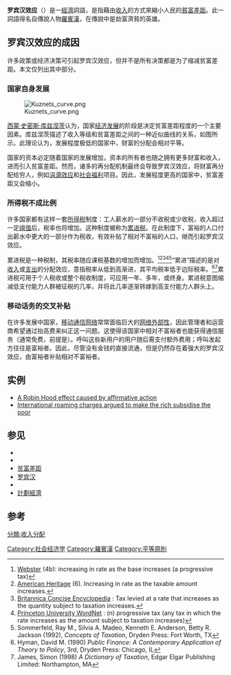 '''罗宾汉效应'''（{{lang-en|Robin Hood effect}}）是一[[經濟|經濟]]詞語，是指藉由[[收入|收入]]{{link-en|收入再分配|Income_redistribution|再分配}}的方式來縮小人民的[[貧富差距|貧富差距]]。此一詞語得名自傳說人物[[羅賓漢|羅賓漢]]，在傳說中是劫富濟貧的英雄。

==罗宾汉效应的成因==

许多政策或经济决策可引起罗宾汉效应，但并不是所有决策都是为了缩减贫富差距。本文仅列出其中部分。

===国家自身发展===

[[Image:Kuznets_curve.png|right]]

{{main|库兹涅茨曲线}}

[[西蒙·史密斯·库兹涅茨|西蒙·史密斯·库兹涅茨]]认为，国家[[经济发展|经济发展]]的阶段是决定贫富差距程度的一个主要因素。库兹涅茨描述了收入等级和贫富差距之间的一种近似曲线的关系，如图所示。此理论认为，发展程度极低的国家中，财富的分配会相对平等。

国家的资本必定随着国家的发展增加，资本的所有者也随之拥有更多财富和收入，进而引入贫富差距。然而，诸多的再分配机制最终会导致罗宾汉效应，将财富再分配给穷人，例如[[涓滴效应|涓滴效应]]和[[社会福利|社会福利]]项目。因此，发展程度更高的国家中，贫富差距又会缩小。

===所得税不成比例===

许多国家都有这样一套[[所得税|所得税]]制度：工人薪水的一部分不收税或少收税，收入超过一定[[阈值|阈值]]后，税率也将增加。这种制度被称为[[累进税|累进税]]。在此制度下，富裕的人口付出薪水中更大的一部分作为税收，有效补贴了相对不富裕的人口，继而引起罗宾汉效应。

累进税是一种税制，其税率随应课税基数的增加而增加。<ref>[http://www.merriam-webster.com/dictionary/Progressive Webster] {{Wayback|url=http://www.merriam-webster.com/dictionary/Progressive |date=20190430181241 }} (4b): increasing in rate as the base increases (a progressive tax)</ref><ref>[http://www.bartleby.com/61/69/P0586900.html American Heritage] {{webarchive|url=https://web.archive.org/web/20090209142138/http://bartleby.com/61/69/P0586900.html |date=2009-02-09 }} (6). Increasing in rate as the taxable amount increases.</ref><ref>[http://www.encyclopedia.com/doc/1B1-375969.html Britannica Concise Encyclopedia] {{Wayback|url=http://www.encyclopedia.com/doc/1B1-375969.html |date=20090112191611 }}: Tax levied at a rate that increases as the quantity subject to taxation increases.</ref><ref>[http://wordnet.princeton.edu/perl/webwn?s=Progressive+tax Princeton University WordNet] {{Wayback|url=http://wordnet.princeton.edu/perl/webwn?s=Progressive+tax |date=20200517233701 }}: (n) progressive tax (any tax in which the rate increases as the amount subject to taxation increases)</ref><ref name="Sommerfeld">Sommerfeld, Ray M., Silvia A. Madeo, Kenneth E. Anderson, Betty R. Jackson (1992), ''Concepts of Taxation'', Dryden Press: Fort Worth, TX</ref>“累进”描述的是对[[收入|收入]]或[[消费|支出]]的分配效应，意指税率从低到高渐进，其平均税率低于边际税率。<ref name="Hyman">Hyman, David M. (1990) ''Public Finance: A Contemporary Application of Theory to Policy'', 3rd, Dryden Press: Chicago, IL</ref><ref name="James">James, Simon (1998) ''A Dictionary of Taxation'', Edgar Elgar Publishing Limited: Northampton, MA</ref>累进税可用于个人税收或整个税收制度，可应用一年、多年，或终身。累进税意图缩减低支付能力人群被征税的几率，并将此几率逐渐转嫁到高支付能力人群头上。

===移动话务的交叉补贴===

在许多发展中国家，[[蜂窝网络|移动通信网络]]常常面临巨大的[[网络外部性|网络外部性]]，因此管理者和运营商希望通过抬高{{link-en|呼叫终止|Call termination}}费来纠正这一问题。这使得该国家中相对不富裕者也能获得通信服务（通常免费，前提是{{link-en|预付费手机|Prepaid mobile phone}}）。呼叫这些新用户的用户随后需支付额外费用；呼叫发起方往往是富裕者。因此，尽管没有金钱的直接流通，但是仍然存在着强大的罗宾汉效应，由富裕者补贴相对不富裕者。

==实例==

* [http://www.lagriffedulion.f2s.com/robinhood.htm A Robin Hood effect caused by affirmative action] {{Wayback|url=http://www.lagriffedulion.f2s.com/robinhood.htm |date=20210228210842 }}
* [https://web.archive.org/web/20070929063040/http://www.syedkamall.com/newsstory.jsp?id=880 International roaming charges argued to make the rich subsidise the poor]

==参见==

* {{link-en|收入再分配|Income redistribution}}
* {{link-en|财富分配|Distribution of wealth}}
* [[贫富差距|贫富差距]]
* [[罗宾汉|罗宾汉]]
* {{link-en|罗宾汉税|Robin Hood tax}}
* [[計劃經濟|計劃經濟]]

==参考==
{{reflist|2}}

[[Category:社会经济学|Category:社会经济学]]
[[分類:收入分配|分類:收入分配]]
[[Category:羅賓漢|Category:羅賓漢]]
[[Category:平等原則|Category:平等原則]]